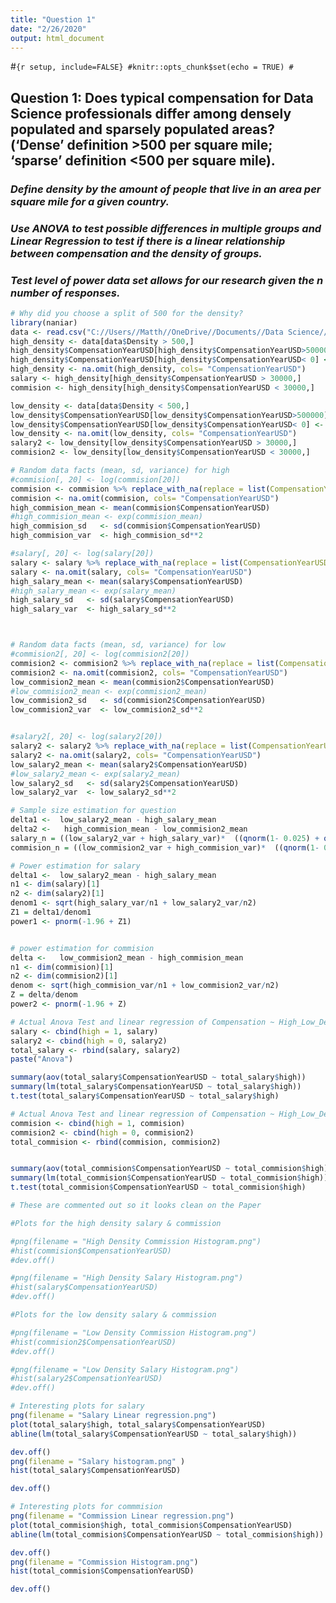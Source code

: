 ---
title: "Question 1"
date: "2/26/2020"
output: html_document
---

#```{r setup, include=FALSE}
#knitr::opts_chunk$set(echo = TRUE)
#```

## **Question 1: Does typical compensation for Data Science professionals differ among densely populated and sparsely populated areas? (‘Dense’ definition >500 per square mile; ‘sparse’ definition <500 per square mile). **

### *Define density by the amount of people that live in an area per square mile for a given country.*

### *Use ANOVA to test possible differences in multiple groups and Linear Regression to test if there is a linear relationship between compensation and the density of groups. *

### *Test level of power data set allows for our research given the n number of responses.*

```{r, Q1_data, eval =TRUE, echo=FALSE}
# Why did you choose a split of 500 for the density?
library(naniar)
data <- read.csv("C://Users//Matth//OneDrive//Documents//Data Science//DATA 557//557_Final_Project//Data//Data_Science_Density.csv")
high_density <- data[data$Density > 500,]
high_density$CompensationYearUSD[high_density$CompensationYearUSD>500000] <- NA # 4 removed
high_density$CompensationYearUSD[high_density$CompensationYearUSD< 0] <- NA
high_density <- na.omit(high_density, cols= "CompensationYearUSD")
salary <- high_density[high_density$CompensationYearUSD > 30000,]
commision <- high_density[high_density$CompensationYearUSD < 30000,]

low_density <- data[data$Density < 500,]
low_density$CompensationYearUSD[low_density$CompensationYearUSD>500000] <- NA # 11 removed
low_density$CompensationYearUSD[low_density$CompensationYearUSD< 0] <- NA
low_density <- na.omit(low_density, cols= "CompensationYearUSD")
salary2 <- low_density[low_density$CompensationYearUSD > 30000,]
commision2 <- low_density[low_density$CompensationYearUSD < 30000,]
```



```{r, facts-chunk, eval =FALSE, echo= FALSE}
# Random data facts (mean, sd, variance) for high
#commision[, 20] <- log(commision[20])
commision <- commision %>% replace_with_na(replace = list(CompensationYearUSD = 0))
commision <- na.omit(commision, cols= "CompensationYearUSD")
high_commision_mean <- mean(commision$CompensationYearUSD)
#high_commision_mean <- exp(commision_mean)
high_commision_sd   <- sd(commision$CompensationYearUSD)
high_commision_var  <- high_commision_sd**2

#salary[, 20] <- log(salary[20])
salary <- salary %>% replace_with_na(replace = list(CompensationYearUSD = 0))
salary <- na.omit(salary, cols= "CompensationYearUSD")
high_salary_mean <- mean(salary$CompensationYearUSD)
#high_salary_mean <- exp(salary_mean)
high_salary_sd   <- sd(salary$CompensationYearUSD)
high_salary_var  <- high_salary_sd**2



# Random data facts (mean, sd, variance) for low
#commision2[, 20] <- log(commision2[20])
commision2 <- commision2 %>% replace_with_na(replace = list(CompensationYearUSD = 0))
commision2 <- na.omit(commision2, cols= "CompensationYearUSD")
low_commision2_mean <- mean(commision2$CompensationYearUSD)
#low_commision2_mean <- exp(commision2_mean)
low_commision2_sd   <- sd(commision2$CompensationYearUSD)
low_commision2_var  <- low_commision2_sd**2


#salary2[, 20] <- log(salary2[20])
salary2 <- salary2 %>% replace_with_na(replace = list(CompensationYearUSD = c(-Inf, Inf)))
salary2 <- na.omit(salary2, cols= "CompensationYearUSD")
low_salary2_mean <- mean(salary2$CompensationYearUSD)
#low_salary2_mean <- exp(salary2_mean)
low_salary2_sd   <- sd(salary2$CompensationYearUSD)
low_salary2_var  <- low_salary2_sd**2
```

```{r, sample_size, eval=FALSE}
# Sample size estimation for question
delta1 <-  low_salary2_mean - high_salary_mean
delta2 <-   high_commision_mean - low_commision2_mean 
salary_n = ((low_salary2_var + high_salary_var)*  ((qnorm(1- 0.025) + qnorm(.9))**2)   )/(delta1**2)
commision_n = ((low_commision2_var + high_commision_var)*  ((qnorm(1- 0.025) + qnorm(.9))**2)   )/(delta2**2)
```

```{r, power_est, eval=FALSE, echo=FALSE}
# Power estimation for salary
delta1 <-  low_salary2_mean - high_salary_mean
n1 <- dim(salary)[1]
n2 <- dim(salary2)[1]
denom1 <- sqrt(high_salary_var/n1 + low_salary2_var/n2)
Z1 = delta1/denom1
power1 <- pnorm(-1.96 + Z1)


# power estimation for commision
delta <-   low_commision2_mean - high_commision_mean 
n1 <- dim(commision)[1]
n2 <- dim(commision2)[1]
denom <- sqrt(high_commision_var/n1 + low_commision2_var/n2)
Z = delta/denom
power2 <- pnorm(-1.96 + Z)
```


```{r, testing, eval= TRUE, echo=FALSE}
# Actual Anova Test and linear regression of Compensation ~ High_Low_Density for salary
salary <- cbind(high = 1, salary)
salary2 <- cbind(high = 0, salary2)
total_salary <- rbind(salary, salary2)
paste("Anova")

summary(aov(total_salary$CompensationYearUSD ~ total_salary$high))
summary(lm(total_salary$CompensationYearUSD ~ total_salary$high))
t.test(total_salary$CompensationYearUSD ~ total_salary$high)

# Actual Anova Test and linear regression of Compensation ~ High_Low_Density for commision
commision <- cbind(high = 1, commision)
commision2 <- cbind(high = 0, commision2)
total_commision <- rbind(commision, commision2)


summary(aov(total_commision$CompensationYearUSD ~ total_commision$high))
summary(lm(total_commision$CompensationYearUSD ~ total_commision$high))
t.test(total_commision$CompensationYearUSD ~ total_commision$high)

# These are commented out so it looks clean on the Paper


```

```{r}
#Plots for the high density salary & commission

#png(filename = "High Density Commission Histogram.png")
#hist(commision$CompensationYearUSD)
#dev.off()

#png(filename = "High Density Salary Histogram.png")
#hist(salary$CompensationYearUSD)
#dev.off()

#Plots for the low density salary & commission

#png(filename = "Low Density Commission Histogram.png")
#hist(commision2$CompensationYearUSD)
#dev.off()

#png(filename = "Low Density Salary Histogram.png")
#hist(salary2$CompensationYearUSD)
#dev.off()
```




```{r, Question_1_plots, dependson= "testing", eval=TRUE}
# Interesting plots for salary
png(filename = "Salary Linear regression.png")
plot(total_salary$high, total_salary$CompensationYearUSD)
abline(lm(total_salary$CompensationYearUSD ~ total_salary$high))

dev.off()
png(filename = "Salary histogram.png" )
hist(total_salary$CompensationYearUSD)

dev.off()

# Interesting plots for commmision
png(filename = "Commission Linear regression.png")
plot(total_commision$high, total_commision$CompensationYearUSD)
abline(lm(total_commision$CompensationYearUSD ~ total_commision$high))

dev.off()
png(filename = "Commission Histogram.png")
hist(total_commision$CompensationYearUSD)

dev.off()

```

